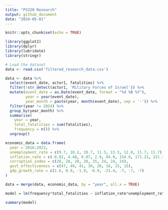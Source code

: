 ```yaml
---
title: "PS320 Research"
output: github_document
date: "2024-05-01"
---
```


```r
knitr::opts_chunk$set(echo = TRUE)
```

```r

library(ggplot2)
library(dplyr)
library(lubridate)
library(stringr)

# Load the dataset
data <- read.csv('filtered_research_data.csv')

```

```r

data <- data %>% 
  select(event_date, actor1, fatalities) %>% 
  filter(!str_detect(actor1, 'Military Forces of Israel')) %>% 
  mutate(event_date = as.Date(event_date, format = "%d %B %Y"),
         year = year(event_date),
         year_month = paste(year, month(event_date), sep = '-')) %>% 
  filter(year != 2024) %>% 
  group_by(year_month) %>% 
  summarise(
    year = year,
    total_fatalities = sum(fatalities),
    frequency = n()) %>% 
  ungroup()

economic_data = data.frame(
  year = 2016:2023,
  unemployment_rate = c(9.7, 10.2, 10.7, 11.3, 13.3, 12.8, 11.7, 11.7), 
  inflation_rate = c(-0.82, 4.48, 6.07, 2.9, 84.9, 154.8, 171.21, 221.3),
  corruption_index = c(28, 28, 28, 28, 25, 24, 24, 24), 
  govt_effectiveness = c(47, 49, 41, 36, 20, 16, 15, 15),
  gdp_growth_rate = c(1.6, 0.9, -1.9, -6.9, -21.4, -7, -7, -7)
)

data = merge(data, economic_data, by = "year", all.x = TRUE)

```

```r

model = lm(frequency*total_fatalities ~ inflation_rate*unemployment_rate + govt_effectiveness, data=data)

summary(model)


```

